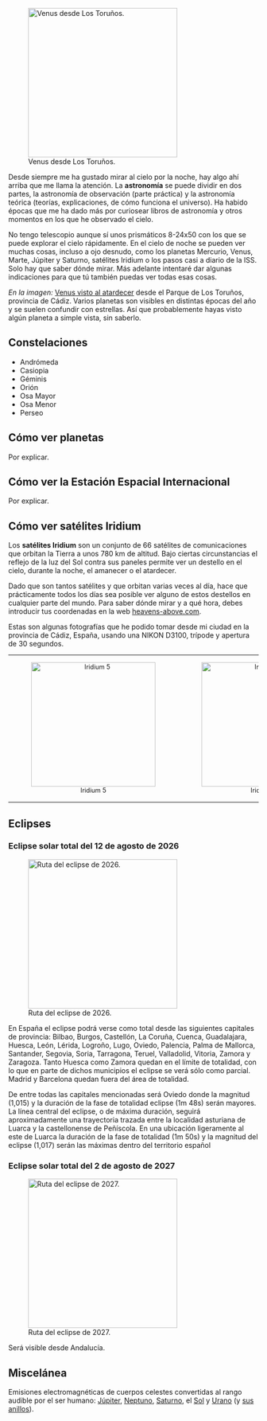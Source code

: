 {{header|1=Astronomía}}
{{movida entera al wiki}}

[[File:venus-torunos.jpg|thumb|right|300px|Venus desde Los Toruños.]]

Desde siempre me ha gustado mirar al cielo por la noche, hay algo ahí arriba que me llama la atención. La <b>astronomía</b> se puede dividir en dos partes, la astronomía de observación (parte práctica) y la astronomía teórica (teorías, explicaciones, de cómo funciona el universo). Ha habido épocas que me ha dado más por curiosear libros de astronomía y otros momentos en los que he observado el cielo.

No tengo telescopio aunque sí unos prismáticos 8-24x50 con los que se puede explorar el cielo rápidamente. En el cielo de noche se pueden ver muchas cosas, incluso a ojo desnudo, como los planetas Mercurio, Venus, Marte, Júpiter y Saturno, satélites Iridium o los pasos casi a diario de la ISS. Solo hay que saber dónde mirar. Más adelante intentaré dar algunas indicaciones para que tú también puedas ver todas esas cosas.

''En la imagen:'' [http://www.flickr.com/photos/emijrp/9324673890/in/set-72157634713012976 Venus visto al atardecer] desde el Parque de Los Toruños, provincia de Cádiz. Varios planetas son visibles en distintas épocas del año y se suelen confundir con estrellas. Así que probablemente hayas visto algún planeta a simple vista, sin saberlo.

<!--
 Aquí un paso de la ISS que grabé el 8 de agosto de 2003, con una cámara analógica. La ISS es visible varias veces a la semana desde prácticamente cualquier parte del mundo. (Consulta tu zona en heavens-above.com) 
 
-->

== Constelaciones ==

* Andrómeda
* Casiopia
* Géminis
* Orión
* Osa Mayor
* Osa Menor
* Perseo

== Cómo ver planetas ==

Por explicar.

== Cómo ver la Estación Espacial Internacional ==

Por explicar.

== Cómo ver satélites Iridium ==

Los '''satélites Iridium''' son un conjunto de 66 satélites de comunicaciones que orbitan la Tierra a unos 780 km de altitud. Bajo ciertas circunstancias el reflejo de la luz del Sol contra sus paneles permite ver un destello en el cielo, durante la noche, el amanecer o el atardecer.

Dado que son tantos satélites y que orbitan varias veces al día, hace que prácticamente todos los días sea posible ver alguno de estos destellos en cualquier parte del mundo. Para saber dónde mirar y a qué hora, debes introducir tus coordenadas en la web [http://heavens-above.com heavens-above.com].

Estas son algunas fotografías que he podido tomar desde mi ciudad en la provincia de Cádiz, España, usando una NIKON D3100, trípode y apertura de 30 segundos.

<table align="center" style="text-align: center;font-size: 90%;">
<tr>
    <td valign="top" width="250px">[[File:iridium5.jpg|thumb|center|250px|Iridium 5]]</td>
    <td valign="top" width="250px">[[File:iridium8.jpg|thumb|center|250px|Iridium 8]]</td>
    <!-- <td valign="top" width="250px">[[File:iridium34.jpg|thumb|center|250px|Iridium 34]]</td> -->
    <td valign="top" width="250px">[[File:iridium61.jpg|thumb|center|250px|Iridium 61]]</td>
</tr>
</table>

== Eclipses ==

=== Eclipse solar total del 12 de agosto de 2026 ===
[[File:eclipse2026.png|thumb|right|300px|Ruta del eclipse de 2026.]]

En España el eclipse podrá verse como total desde las siguientes capitales de provincia: Bilbao, Burgos, Castellón, La Coruña, Cuenca, Guadalajara, Huesca, León, Lérida, Logroño, Lugo, Oviedo, Palencia, Palma de Mallorca, Santander, Segovia, Soria, Tarragona, Teruel, Valladolid, Vitoria, Zamora y Zaragoza. Tanto Huesca como Zamora quedan en el límite de totalidad, con lo que en parte de dichos municipios el eclipse se verá sólo como parcial. Madrid y Barcelona quedan fuera del área de totalidad.

De entre todas las capitales mencionadas será Oviedo donde la magnitud (1,015) y la duración de la fase de totalidad eclipse (1m 48s) serán mayores. La línea central del eclipse, o de máxima duración, seguirá aproximadamente una trayectoria trazada entre la localidad asturiana de Luarca y la castellonense de Peñíscola. En una ubicación ligeramente al este de Luarca la duración de la fase de totalidad (1m 50s) y la magnitud del eclipse (1,017) serán las máximas dentro del territorio español

{{clear}}

=== Eclipse solar total del 2 de agosto de 2027 ===
[[File:eclipse2027.png|thumb|right|300px|Ruta del eclipse de 2027.]]

Será visible desde Andalucía.

{{clear}}


== Miscelánea ==

Emisiones electromagnéticas de cuerpos celestes convertidas al rango audible por el ser humano: [https://www.youtube.com/watch?v=e3fqE01YYWs Júpiter], [https://www.youtube.com/watch?v=rwnpXll_A_E Neptuno], [https://www.youtube.com/watch?v=Sh2-P8hG5-E Saturno], el [https://www.youtube.com/watch?v=GvMbUxqGuOc Sol] y [https://www.youtube.com/watch?v=80Ngl2RY8sA Urano] (y [https://www.youtube.com/watch?v=AxEa5KdPFRw sus anillos]).

<!--

https://en.wikipedia.org/wiki/List_of_gravitational_wave_observations

-->

{{ramas del saber}}
{{footer}}
